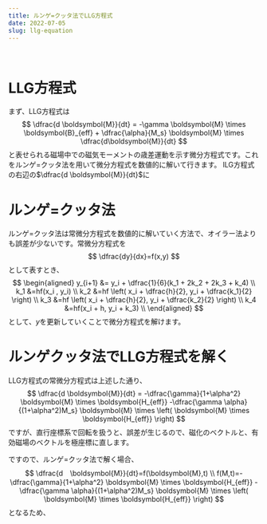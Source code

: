 ```yaml
---
title: ルンゲ=クッタ法でLLG方程式
date: 2022-07-05
slug: llg-equation
---
```


<Fig1/>
<br/>

# LLG方程式
まず、LLG方程式は
$$
\dfrac{d \boldsymbol{M}}{dt} = -\gamma \boldsymbol{M} \times \boldsymbol{B}_{eff} + \dfrac{\alpha}{M_s} \boldsymbol{M} \times \dfrac{d\boldsymbol{M}}{dt}
$$
と表せられる磁場中での磁気モーメントの歳差運動を示す微分方程式です。これをルンゲ=クッタ法を用いて微分方程式を数値的に解いて行きます。
lLG方程式の右辺の$\dfrac{d \boldsymbol{M}}{dt}$に

# ルンゲ=クッタ法
ルンゲ=クッタ法は常微分方程式を数値的に解いていく方法で、オイラー法よりも誤差が少ないです。常微分方程式を
$$
\dfrac{dy}{dx}=f(x,y)
$$
として表すとき、
$$
\begin{aligned}
y_{i+1} &= y_i + \dfrac{1}{6}(k_1 + 2k_2 + 2k_3 + k_4) \\
k_1 &=hf(x_i , y_i) \\
k_2 &=hf \left( x_i + \dfrac{h}{2}, y_i + \dfrac{k_1}{2} \right) \\
k_3 &=hf \left( x_i + \dfrac{h}{2}, y_i + \dfrac{k_2}{2} \right) \\
k_4 &=hf(x_i + h, y_i + k_3) \\
\end{aligned}
$$
として、$y$を更新していくことで微分方程式を解けます。

# ルンゲクッタ法でLLG方程式を解く
LLG方程式の常微分方程式は上述した通り、
$$
\dfrac{d \boldsymbol{M}}{dt} = -\dfrac{\gamma}{1+\alpha^2} \boldsymbol{M} \times \boldsymbol{H_{eff}} -\dfrac{\gamma \alpha}{(1+\alpha^2)M_s} \boldsymbol{M} \times \left( \boldsymbol{M} \times \boldsymbol{H_{eff}} \right)
$$
ですが、直行座標系で回転を扱うと、誤差が生じるので、磁化のベクトルと、有効磁場のベクトルを極座標に直します。

ですので、ルンゲ=クッタ法で解く場合、
$$
\dfrac{d　\boldsymbol{M}}{dt}=f(\boldsymbol{M},t) \\
f(M,t)=-\dfrac{\gamma}{1+\alpha^2} \boldsymbol{M} \times \boldsymbol{H_{eff}} -\dfrac{\gamma \alpha}{(1+\alpha^2)M_s} \boldsymbol{M} \times \left( \boldsymbol{M} \times \boldsymbol{H_{eff}} \right)
$$
となるため、

